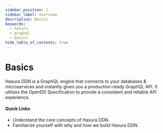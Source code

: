 ```yaml
---
sidebar_position: 1
sidebar_label: Overview
description: Basics
keywords:
  - hasura
  - graphql
  - basics
hide_table_of_contents: true
---
```



# Basics

<div className="overview-header">
  <div className="overview-text">
    <p>
      Hasura DDN is a GraphQL engine that connects to your databases &amp; microservices and instantly gives you a
      production-ready GraphQL API. It utilizes the OpenDD Specification to provide a consistent and reliable API
      experience.
    </p>
    <h4>Quick Links</h4>
    <ul>
      <li>
        <VersionedLink to="/basics/core-concepts/">Understand the core concepts of Hasura DDN.</VersionedLink>
      </li>
      <li>
        <VersionedLink to="/basics/alpha-release/">
          Familiarize yourself with why and how we build Hasura DDN.
        </VersionedLink>
      </li>
    </ul>
  </div>
</div>
